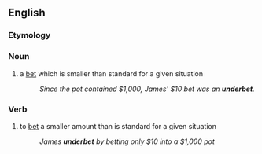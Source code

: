 ==English==

===Etymology===
{{prefix|under|bet|lang=en}}

===Noun===
{{en-noun}}

# {{lb|en|poker}} a [[bet]] which is smaller than standard for a given situation
#: ''Since the pot contained $1,000, James' $10 bet was an '''underbet'''.''

===Verb===
{{en-verb|underbets|underbetting|underbet}}

# {{lb|en|poker}} to [[bet]] a smaller amount than is standard for a given situation
#: ''James '''underbet''' by betting only $10 into a $1,000 pot''